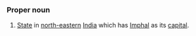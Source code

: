 ===Proper noun===
#[[State]] in [[north-eastern]] [[India]] which has [[Imphal]] as its [[capital]].